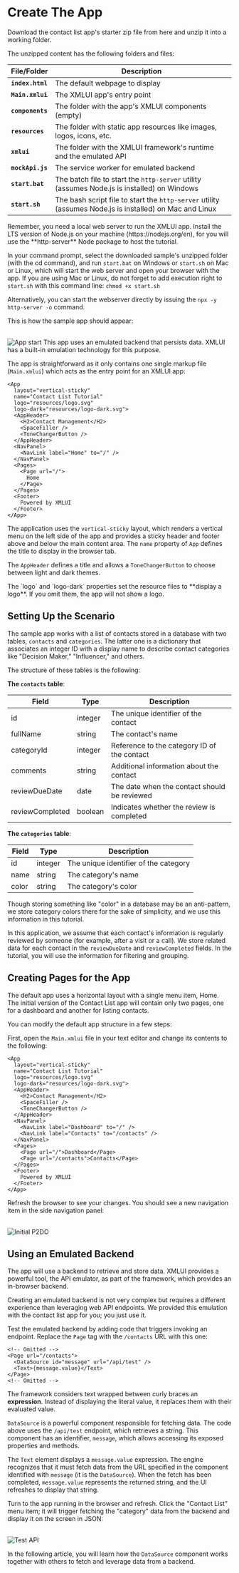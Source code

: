 
# Create The App

Download the contact list app's starter zip file from <DownloadLink href={CL_TUTORIAL}>here</DownloadLink> and unzip it into a working folder.

The unzipped content has the following folders and files:

| File/Folder | Description |
| --- | --- |
| **`index.html`** | The default webpage to display |
| **`Main.xmlui`** | The XMLUI app's entry point |
| **`components`** | The folder with the app's XMLUI components (empty) |
| **`resources`** | The folder with static app resources like images, logos, icons, etc. |
| **`xmlui`** | The folder with the XMLUI framework's runtime and the emulated API |
| **`mockApi.js`** | The service worker for emulated backend |
| **`start.bat`** | The batch file to start the `http-server` utility (assumes Node.js is installed) on Windows |
| **`start.sh`** | The bash script file to start the `http-server` utility (assumes Node.js is installed) on Mac and Linux |

<Callout emoji="💡">
Remember, you need a local web server to run the XMLUI app. Install the LTS version of Node.js on your machine (https://nodejs.org/en), for you will use the **http-server** Node package to host the tutorial.

In your command prompt, select the downloaded sample's unzipped folder (with the cd command), and run `start.bat` on Windows or `start.sh` on Mac or Linux, which will start the web server and open your browser with the app. If you are using Mac or Linux, do not forget to add execution right to `start.sh` with this command line: `chmod +x start.sh`

Alternatively, you can start the webserver directly by issuing the `npx -y http-server -o` command.
</Callout>

This is how the sample app should appear:

<br/>
<Image alt="App start" src="/resources/images/get-started/cl-start.png" />

<Callout type="info" emoji="💡">
  This app uses an emulated backend that persists data. XMLUI has a built-in emulation technology for this purpose.
</Callout>

The app is straightforward as it only contains one single markup file (`Main.xmlui`) which acts as the entry point for an XMLUI app:

```ueml copy filename="Main.xmlui"
<App 
  layout="vertical-sticky" 
  name="Contact List Tutorial" 
  logo="resources/logo.svg" 
  logo-dark="resources/logo-dark.svg">
  <AppHeader>
    <H2>Contact Management</H2>
    <SpaceFiller />
    <ToneChangerButton />
  </AppHeader>  
  <NavPanel>
    <NavLink label="Home" to="/" />
  </NavPanel>
  <Pages>
    <Page url="/">
      Home
    </Page>
  </Pages>
  <Footer>
    Powered by XMLUI
  </Footer>
</App>
```

The application uses the `vertical-sticky` layout, which renders a vertical menu on the left side of the app and provides a sticky header and footer above and below the main content area. The `name` property of `App` defines the title to display in the browser tab.

The `AppHeader` defines a title and allows a `ToneChangerButton` to choose between light and dark themes.

<Callout type="info" emoji="💡">
  The `logo` and `logo-dark` properties set the resource files to **display a logo**. If you omit them, the app will not show a logo.
</Callout>

## Setting Up the Scenario

The sample app works with a list of contacts stored in a database with two tables, `contacts` and `categories`. The latter one is a dictionary that associates an integer ID with a display name to describe contact categories like "Decision Maker," "Influencer," and others.

The structure of these tables is the following:

**The `contacts` table**:

| Field | Type | Description |
| --- | --- | --- |
| id | integer | The unique identifier of the contact |
| fullName | string | The contact's name |
| categoryId | integer | Reference to the category ID of the contact |
| comments | string | Additional information about the contact |
| reviewDueDate | date | The date when the contact should be reviewed |
| reviewCompleted | boolean | Indicates whether the review is completed |

**The `categories` table**:

| Field | Type | Description |
| --- | --- | --- |
| id | integer | The unique identifier of the category |
| name | string | The category's name |
| color | string | The category's color |

<Callout emoji="💡">
  Though storing something like "color" in a database may be an anti-pattern, we store category colors there for the sake of simplicity, and we use this information in this tutorial.
</Callout>

In this application, we assume that each contact's information is regularly reviewed by someone (for example, after a visit or a call). We store related data for each contact in the `reviewDueDate` and `reviewCompleted` fields. In the tutorial, you will use the information for filtering and grouping.

## Creating Pages for the App

The default app uses a horizontal layout with a single menu item, Home.
The initial version of the Contact List app will contain only two pages, one for a dashboard and another for listing contacts.

You can modify the default app structure in a few steps:

First, open the `Main.xmlui` file in your text editor and change its contents to the following:

```ueml copy filename="Main.xmlui" /layout="vertical-full-header"/ {11-18}
<App 
  layout="vertical-sticky" 
  name="Contact List Tutorial" 
  logo="resources/logo.svg" 
  logo-dark="resources/logo-dark.svg">
  <AppHeader>
    <H2>Contact Management</H2>
    <SpaceFiller />
    <ToneChangerButton />
  </AppHeader>  
  <NavPanel>
    <NavLink label="Dashboard" to="/" />
    <NavLink label="Contacts" to="/contacts" />
  </NavPanel>
  <Pages>
    <Page url="/">Dashboard</Page>
    <Page url="/contacts">Contacts</Page>
  </Pages>
  <Footer>
    Powered by XMLUI
  </Footer>
</App>
```

Refresh the browser to see your changes.
You should see a new navigation item in the side navigation panel:

<br/>
<Image alt="Initial P2DO" src="/resources/images/get-started/cl-initial.png" />

## Using an Emulated Backend

The app will use a backend to retrieve and store data. XMLUI provides a powerful tool, the API emulator, as part of the framework, which provides an in-browser backend.

<Callout emoji="💡">
  Creating an emulated backend is not very complex but requires a different experience than leveraging web API endpoints. We provided this emulation with the contact list app for you; you just use it.
</Callout>

Test the emulated backend by adding code that triggers invoking an endpoint. Replace the `Page` tag with the `/contacts` URL with this one:

```ueml copy {3-4} filename="Main.xmlui"
<!-- Omitted -->
<Page url="/contacts">
  <DataSource id="message" url="/api/test" />
  <Text>{message.value}</Text>
</Page>
<!-- Omitted -->
```

The framework considers text wrapped between curly braces an **expression**. Instead of displaying the literal value, it replaces them with their evaluated value.

`DataSource` is a powerful component responsible for fetching data. The code above uses the `/api/test` endpoint, which retrieves a string. This component has an identifier, `message`, which allows accessing its exposed properties and methods. 

The `Text` element displays a `message.value` expression. The engine recognizes that it must fetch data from the URL specified in the component identified with `message` (it is the `DataSource`). When the fetch has been completed, `message.value` represents the returned string, and the UI refreshes to display that string. 

Turn to the app running in the browser and refresh. Click the "Contact List" menu item; it will trigger fetching the "category" data from the backend and display it on the screen in JSON:

<br/>
<Image alt="Test API" src="/resources/images/get-started/test-emulated-api.png" />

In the following article, you will learn how the `DataSource` component works together with others to fetch and leverage data from a backend.